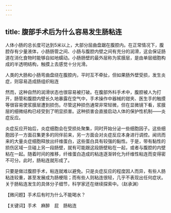 ```yaml
---
---
---
```

title: 腹部手术后为什么容易发生肠粘连
---




人体小肠的总长度可达到5米以上，大部分屈曲盘踞在腹腔内。在正常情况下，腹腔存有少量液体，小肠肠管之间、小肠与腹腔内壁之间有充分的润滑，这会保证肠道在消化食物时能够自如地蠕动。小肠肠壁的最外层称为浆膜层，是由单层细胞构成的半透明结构，触摸上去感觉十分光滑。

人类的大肠和小肠弯曲盘绕在腹腔内，平时互不牵扯，但如果肠外壁受损，发生炎症，则容易造成肠组织粘连



然而，这种自然的润滑状态也很容易被打破。在腹部外科手术中，腹腔被人为打开，肠管和腹腔内壁长久地暴露在空气中，手术操作中器械的钳夹、医生手的触摸等很容易使浆膜层遭到损伤。尽管这种损伤通常非常轻微，但在显微镜下看，浆膜层的细微结构已经受到了明显损害。这种损害会直接启动人体的保护性机制——炎症反应。

炎症反应开始后，炎症细胞会在受损处聚集，同时开始分泌一些细胞因子。这些细胞因子一方面召集更多的同伴前来，另一方面会对炎症反应本身进行调控。闻讯而来的大量炎症细胞释放出纤维蛋白，这些蛋白具有较强的黏性。于是，带有黏性的损伤区域一旦碰上另一段肠壁，就有可能跟这段肠壁粘在一起，或者与腹腔的内壁粘在一起。随着时间的推移，纤维蛋白造成的粘连逐渐转化为纤维性粘连而变得密不可分。此时，肠粘连就形成了。

只要是做过腹腔手术，粘连就难以避免。只是炎症反应的程度因人而异，有些人肠粘连较重，甚至发展成为肠梗阻；而有些人则粘连很轻，几乎不表现出任何症状。关于肠粘连发生的具体分子细节，科学家还在继续探索中。（赵承渊）

【微问题】手术后有时为什么不能喝水？

【关键词】手术　麻醉　屁　肠粘连